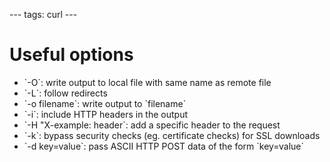 ---
tags: curl
---
= Useful options =

* `-O`: write output to local file with same name as remote file
* `-L`: follow redirects
* `-o filename`: write output to `filename`
* `-i`: include HTTP headers in the output
* `-H "X-example: header`: add a specific header to the request
* `-k`: bypass security checks (eg. certificate checks) for SSL downloads
* `-d key=value`: pass ASCII HTTP POST data of the form `key=value`
